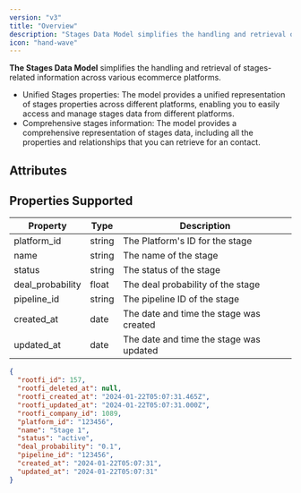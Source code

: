 ```yaml
---
version: "v3"
title: "Overview"
description: "Stages Data Model simplifies the handling and retrieval of stages-related information across various crm platforms."
icon: "hand-wave"
---
```


**The Stages Data Model** simplifies the handling and retrieval of stages-related information across various ecommerce platforms.

- Unified Stages properties: The model provides a unified representation of stages properties across different platforms, enabling you to easily access and manage stages data from different platforms.
- Comprehensive stages information: The model provides a comprehensive representation of stages data, including all the properties and relationships that you can retrieve for an contact.

## Attributes

## Properties Supported

| Property         | Type   | Description                             |
| ---------------- | ------ | --------------------------------------- |
| platform_id      | string | The Platform's ID for the stage         |
| name             | string | The name of the stage                   |
| status           | string | The status of the stage                 |
| deal_probability | float  | The deal probability of the stage       |
| pipeline_id      | string | The pipeline ID of the stage            |
| created_at       | date   | The date and time the stage was created |
| updated_at       | date   | The date and time the stage was updated |

<ResponseExample name="The Stages Object" >

```json The Stages Response Object
{
  "rootfi_id": 157,
  "rootfi_deleted_at": null,
  "rootfi_created_at": "2024-01-22T05:07:31.465Z",
  "rootfi_updated_at": "2024-01-22T05:07:31.000Z",
  "rootfi_company_id": 1089,
  "platform_id": "123456",
  "name": "Stage 1",
  "status": "active",
  "deal_probability": "0.1",
  "pipeline_id": "123456",
  "created_at": "2024-01-22T05:07:31",
  "updated_at": "2024-01-22T05:07:31"
}
```

</ResponseExample>